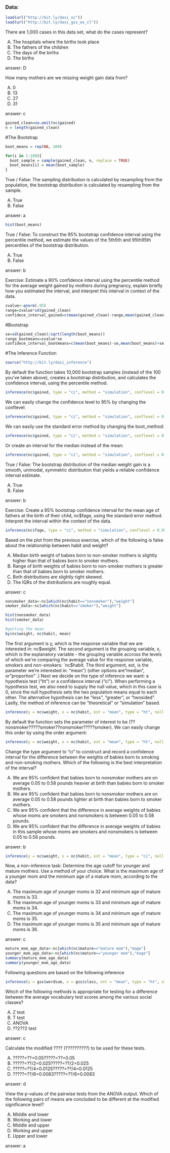 

### Data:

```r
load(url("http://bit.ly/dasi_nc"))
load(url("http://bit.ly/dasi_gss_ws_cl"))
```


There are 1,000 cases in this data set, what do the cases represent? 

A) The hospitals where the births took place 
B) The fathers of the children 
C) The days of the births 
D) The births 

answer: D

How many mothers are we missing weight gain data from? 

A) 0 
B) 13 
C) 27 
D) 31 

answer: c

```r
gained_clean=na.omit(nc$gained)
n = length(gained_clean)
```

#The Bootstrap
```r

boot_means = rep(NA, 100)

for(i in 1:100){
  boot_sample = sample(gained_clean, n, replace = TRUE)
  boot_means[i] = mean(boot_sample)                       
}

```

True / False: The sampling distribution is calculated by resampling from the population, the bootstrap distribution is calculated by resampling from the sample. 

A) True 
B) False

answer: a

```r
hist(boot_means)
```

True / False: To construct the 95% bootstrap confidence interval using the percentile method, we estimate the values of the 5th5th and 95th95th percentiles of the bootstrap distribution. 

A) True 
B) False 

answer: b

Exercise: Estimate a 90% confidence interval using the percentile method for the average weight gained by mothers during pregnancy, explain briefly how you estimated the interval, and interpret this interval in context of the data.


```r
zvalue<-qnorm(.95)
range=zvalue*sd(gained_clean)
confidece_interval_gained=c(mean(gained_clean)-range,mean(gained_clean)+range)
```

#Bootstrap

```r
se=sd(gained_clean)/sqrt(length(boot_means))
range_bootmeans=zvalue*se
confidece_interval_bootmeans=c(mean(boot_means)-se,mean(boot_means)+se)
```

#The Inference Function
```r
source("http://bit.ly/dasi_inference")
```
By default the function takes 10,000 bootstrap samples (instead of the 100 you've taken above), creates a bootstrap distribution, and calculates the confidence interval, using the percentile method.
```r
inference(nc$gained, type = "ci", method = "simulation", conflevel = 0.90, est = "mean", boot_method = "perc")
```


We can easily change the confidence level to 95% by changing the conflevel:
```r

inference(nc$gained, type = "ci", method = "simulation", conflevel = 0.95, est = "mean", boot_method = "perc")
```

We can easily use the standard error method by changing the boot_method:
```r

inference(nc$gained, type = "ci", method = "simulation", conflevel = 0.95, est = "mean", boot_method = "se")
```

Or create an interval for the median instead of the mean:
```r

inference(nc$gained, type = "ci", method = "simulation", conflevel = 0.95, est = "median", boot_method = "se")

```

True / False: The bootstrap distribution of the median weight gain is a smooth, unimodal, symmetric distribution that yields a reliable confidence interval estimate. 

A) True 
B) False 

answer: b

Exercise: Create a 95% bootstrap confidence interval for the mean age of fathers at the birth of their child, nc$fage, using the standard error method. Interpret the interval within the context of the data.

```r
inference(nc$fage, type = "ci", method = "simulation", conflevel = 0.95, est = "mean", boot_method = "se")
```

Based on the plot from the previous exercise, which of the following is false about the relationship between habit and weight? 

A) Median birth weight of babies born to non-smoker mothers is slightly higher than that of babies born to smoker mothers. 
B) Range of birth weights of babies born to non-smoker mothers is greater than that of babies born to smoker mothers. 
C) Both distributions are slightly right skewed. 
D) The IQRs of the distributions are roughly equal. 

answer: c

```r
nonsmoker_data<-nc[which(nc$habit=="nonsmoker"),"weight"]
smoker_data<-nc[which(nc$habit=="smoker"),"weight"]

hist(nonsmoker_data)
hist(smoker_data)

#getting the mean 
by(nc$weight, nc$habit, mean)

```

The first argument is y, which is the response variable that we are interested in: nc$weight.
The second argument is the grouping variable, x, which is the explanatory variable - the grouping variable accross the levels of which we're comparing the average value for the response variable, smokers and non-smokers: `nc$habit.
The third argument, est, is the parameter we're interested in: "mean"} (other options are"median", or"proportion"`.)
Next we decide on the type of inference we want: a hypothesis test ("ht") or a confidence interval ("ci").
When performing a hypothesis test, we also need to supply the null value, which in this case is 0, since the null hypothesis sets the two population means equal to each other.
The alternative hypothesis can be "less", "greater", or "twosided".
Lastly, the method of inference can be "theoretical" or "simulation" based.

```r
inference(y = nc$weight, x = nc$habit, est = "mean", type = "ht", null = 0, alternative = "twosided", method = "theoretical")
```

By default the function sets the parameter of interest to be (??nonsmoker?????smoker??nonsmoker?????smoker). We can easily change this order by using the order argument:

```r
inference(y = nc$weight, x = nc$habit, est = "mean", type = "ht", null = 0, alternative = "twosided", method = "theoretical", order = c("smoker","nonsmoker"))
```


Change the type argument to "ci" to construct and record a confidence interval for the difference between the weights of babies born to smoking and non-smoking mothers. Which of the following is the best interpretation of the interval? 

A) We are 95% confident that babies born to nonsmoker mothers are on average 0.05 to 0.58 pounds heavier at birth than babies born to smoker mothers. 
B) We are 95% confident that babies born to nonsmoker mothers are on average 0.05 to 0.58 pounds lighter at birth than babies born to smoker mothers. 
C) We are 95% confident that the difference in average weights of babies whose moms are smokers and nonsmokers is between 0.05 to 0.58 pounds. 
D) We are 95% confident that the difference in average weights of babies in this sample whose moms are smokers and nonsmokers is between 0.05 to 0.58 pounds. 

answer: b

```r
inference(y = nc$weight, x = nc$habit, est = "mean", type = "ci", null = 0, alternative = "twosided", method = "theoretical", order = c("smoker","nonsmoker"))
```


Now, a non-inference task: Determine the age cutoff for younger and mature mothers. Use a method of your choice. What is the maximum age of a younger mom and the minimum age of a mature mom, according to the data? 

A) The maximum age of younger moms is 32 and minimum age of mature moms is 33. 
B) The maximum age of younger moms is 33 and minimum age of mature moms is 34. 
C) The maximum age of younger moms is 34 and minimum age of mature moms is 35. 
D) The maximum age of younger moms is 35 and minimum age of mature moms is 36. 

answer: c

```r
mature_mom_age_data<-nc[which(nc$mature=="mature mom"),"mage"]
younger_mom_age_data<-nc[which(nc$mature=="younger mom"),"mage"]
summary(mature_mom_age_data)
summary(younger_mom_age_data)

```


Following questions are based on the following inference

```r
inference(y = gss$wordsum, x = gss$class, est = "mean", type = "ht", alternative = "greater", method = "theoretical")
```


Which of the following methods is appropriate for testing for a difference between the average vocabulary test scores among the various social classes? 

A) Z test 
B) T test 
C) ANOVA 
D) ??2??2 test 

answer: c


Calculate the modified ???? (??????????) to be used for these tests. 

A) ?????=??=0.05?????=??=0.05 
B) ?????=??/2=0.025?????=??/2=0.025 
C) ?????=??/4=0.0125?????=??/4=0.0125 
D) ?????=??/6=0.0083?????=??/6=0.0083 

answer: d


View the p-values of the pairwise tests from the ANOVA output. Which of the following pairs of means are concluded to be different at the modified significance level? 

A) Middle and lower 
B) Working and lower 
C) Middle and upper 
D) Working and upper 
E) Upper and lower 

answer: a
